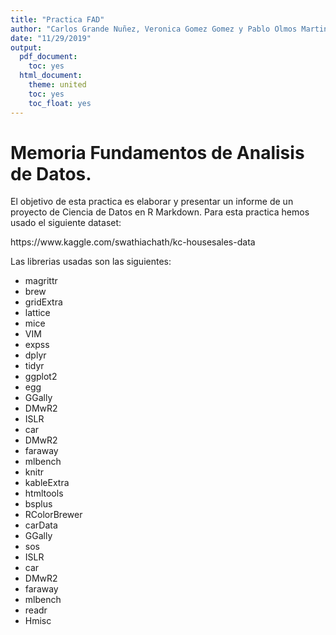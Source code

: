 ```yaml
---
title: "Practica FAD"
author: "Carlos Grande Nuñez, Veronica Gomez Gomez y Pablo Olmos Martinez"
date: "11/29/2019"
output:
  pdf_document:
    toc: yes
  html_document:
    theme: united
    toc: yes
    toc_float: yes
---
```


# Memoria Fundamentos de Analisis de Datos.

El objetivo de esta practica es elaborar y presentar un informe de un proyecto de Ciencia de Datos en R Markdown. Para esta practica hemos usado el siguiente dataset:

https://www.kaggle.com/swathiachath/kc-housesales-data

Las librerias usadas son las siguientes:

 - magrittr
 - brew
 - gridExtra
 - lattice
 - mice
 - VIM
 - expss
 - dplyr
 - tidyr
 - ggplot2
 - egg
 - GGally
 - DMwR2
 - ISLR
 - car
 - DMwR2
 - faraway
 - mlbench
 - knitr
 - kableExtra
 - htmltools
 - bsplus
 - RColorBrewer
 - carData
 - GGally
 - sos
 - ISLR
 - car
 - DMwR2
 - faraway
 - mlbench
 - readr
 - Hmisc